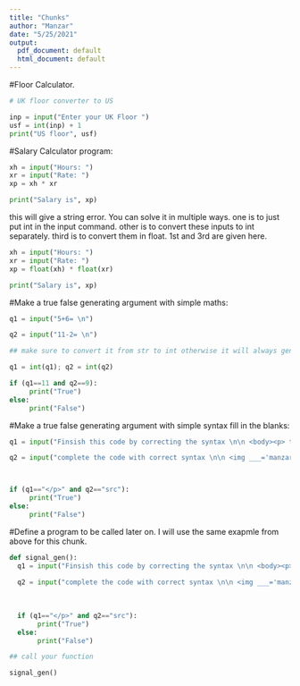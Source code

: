 ```yaml
---
title: "Chunks"
author: "Manzar"
date: "5/25/2021"
output:
  pdf_document: default
  html_document: default
---
```


#Floor Calculator. 

```python


# UK floor converter to US

inp = input("Enter your UK Floor ")
usf = int(inp) + 1
print("US floor", usf)

```

#Salary Calculator program:

```python
xh = input("Hours: ")
xr = input("Rate: ")
xp = xh * xr

print("Salary is", xp)
```

this will give a string error. You can solve it in multiple ways.
one is to just put int in the input command.
other is to convert these inputs to int separately.
third is to convert them in float. 1st and 3rd are given here.

```python

xh = input("Hours: ")
xr = input("Rate: ")
xp = float(xh) * float(xr)

print("Salary is", xp)


```

#Make a true false generating argument with simple maths:

```python

q1 = input("5+6= \n")

q2 = input("11-2= \n")

## make sure to convert it from str to int otherwise it will always generate 'False'

q1 = int(q1); q2 = int(q2)

if (q1==11 and q2==9):
     print("True")
else:
     print("False")


```

#Make a true false generating argument with simple syntax fill in the blanks:

```python
q1 = input("Finsish this code by correcting the syntax \n\n <body><p> this is a paragraph. ____</body>\n")

q2 = input("complete the code with correct syntax \n\n <img ___='manzar.png' alt=''>")



if (q1=="</p>" and q2=="src"):
     print("True")
else:
     print("False")
```

#Define a program to be called later on.
I will use the same exapmle from above for this chunk.

```python

def signal_gen():
  q1 = input("Finsish this code by correcting the syntax \n\n <body><p> this is a paragraph.____</body>\n")
  
  q2 = input("complete the code with correct syntax \n\n <img ___='manzar.png' alt=''>")
  
  
  
  if (q1=="</p>" and q2=="src"):
       print("True")
  else:
       print("False")

## call your function

signal_gen()

```
























